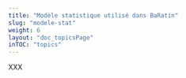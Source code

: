 ---
title: "Modèle statistique utilisé dans BaRatin"
slug: "modele-stat"
weight: 6
layout: "doc_topicsPage"
inTOC: "topics"
---

XXX
